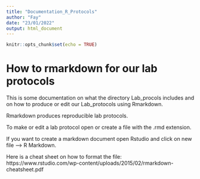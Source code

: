 ```yaml
---
title: "Documentation_R_Protocols"
author: "Fay"
date: "23/01/2022"
output: html_document
---
```


```r
knitr::opts_chunk$set(echo = TRUE)
```

# How to rmarkdown for our lab protocols


This is some documentation on what the directory Lab_procols includes and on how to produce or edit our Lab_protocols using Rmarkdown.


Rmarkdown produces reproducible lab protocols. 

To make or edit a lab protocol open or create a file with the .rmd extension. 

If you want to create a markdown document open Rstudio and click on new file --> R Markdown. 

Here is a cheat sheet on how to format the file: https://www.rstudio.com/wp-content/uploads/2015/02/rmarkdown-cheatsheet.pdf


